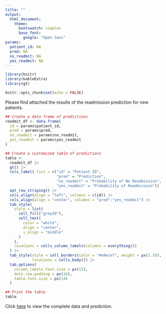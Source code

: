```yaml
---
title: ""
output:
  html_document:
    theme:
      bootswatch: simplex
      base_font:
        google: "Open Sans"
params:
  patient_id: NA
  pred: NA
  no_readmit: NA
  yes_readmit: NA
---
```


```r
library(knitr)
library(kableExtra)
library(gt)

knitr::opts_chunk$set(echo = FALSE)
```

Please find attached the results of the readmission prediction for new patients.

```r

## Create a data frame of predictions
readmit_df <- data.frame(
  id = params$patient_id,
  pred = params$pred,
  no_readmit = params$no_readmit,
  yes_readmit = params$yes_readmit
)

## Create a customized table of predictions
table <-
  readmit_df |>
  gt() |>
  cols_label(.list = c("id" = "Patient ID",
                       "pred" = "Prediction",
                       "no_readmit" = "Probability of No Readmission",
                       "yes_readmit" = "Probability of Readmission")) |>
  opt_row_striping() |>
  cols_align(align = "left", columns = c(id)) |>
  cols_align(align = "center", columns = "pred":"yes_readmit") |>
  tab_style(
    style = list(
      cell_fill("grey20"),
      cell_text(
        color = "white",
        align = "center",
        v_align = "middle"
      )
    ),
    locations = cells_column_labels(columns = everything())
  ) |>
  tab_style(style = cell_borders(color = "#e9ecef", weight = px(1.5)),
            locations = cells_body()) |>
  tab_options(
    column_labels.font.size = px(15),
    data_row.padding = px(16),
    table.font.size = px(14)
  )

## Print the table
table
```

Click [here](https://docs.google.com/spreadsheets/d/1fDAJOAWpq4_rvaL_QLPMJA1kqLe81xXqT-207QbehK0/edit?gid=1094490524#gid=1094490524) to view the complete data and prediction.
